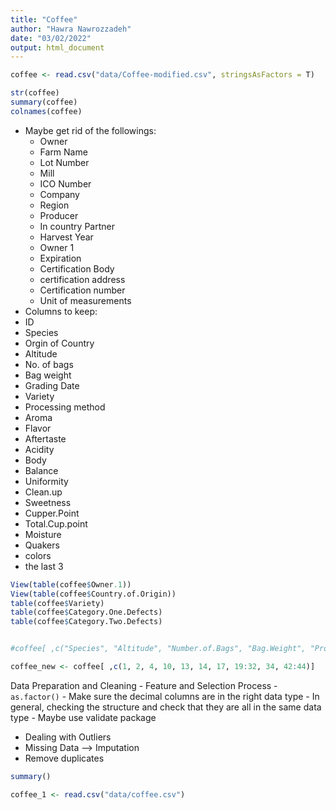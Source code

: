 ```yaml
---
title: "Coffee"
author: "Hawra Nawrozzadeh"
date: "03/02/2022"
output: html_document
---
```


```r
coffee <- read.csv("data/Coffee-modified.csv", stringsAsFactors = T)
```

```r
str(coffee)
summary(coffee)
colnames(coffee)
```

- Maybe get rid of the followings:
  - Owner
  - Farm Name
  - Lot Number
  - Mill 
  - ICO Number
  - Company
  - Region
  - Producer
  - In country Partner
  - Harvest Year
  - Owner 1
  - Expiration
  - Certification Body
  - certification address 
  - Certification number
  - Unit of measurements
  
-  Columns to keep:
 - ID
 - Species
 - Orgin of Country
 - Altitude
 - No. of bags
 - Bag weight
 - Grading Date
 - Variety
 - Processing method
 - Aroma 
 - Flavor
 - Aftertaste
 - Acidity
 - Body
 - Balance
 - Uniformity
 - Clean.up
 - Sweetness
 - Cupper.Point
 - Total.Cup.point
 - Moisture
 - Quakers
 - colors
 - the last 3 
```r
View(table(coffee$Owner.1))
View(table(coffee$Country.of.Origin))
table(coffee$Variety)
table(coffee$Category.One.Defects)
table(coffee$Category.Two.Defects)


#coffee[ ,c("Species", "Altitude", "Number.of.Bags", "Bag.Weight", "Processing.Method", "Aroma", "Flavor", "Aftertaste", "Acidity", "Body", "Balance", "Uniformity", "Clean.Up", "Sweetness")]

coffee_new <- coffee[ ,c(1, 2, 4, 10, 13, 14, 17, 19:32, 34, 42:44)]
```

Data Preparation and Cleaning
  - Feature and Selection Process
  - `as.factor()`
  - Make sure the decimal columns are in the right data type
  - In general, checking the structure and check that they are all in the same data type
  - Maybe use validate package
  
  - Dealing with Outliers
  - Missing Data --> Imputation
  - Remove duplicates

```r
summary()
```

```r
coffee_1 <- read.csv("data/coffee.csv")
```


